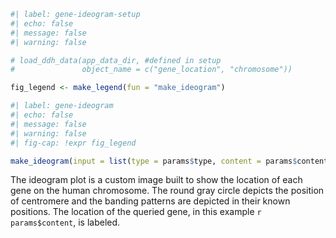 ```r
#| label: gene-ideogram-setup
#| echo: false
#| message: false
#| warning: false

# load_ddh_data(app_data_dir, #defined in setup
#               object_name = c("gene_location", "chromosome"))

fig_legend <- make_legend(fun = "make_ideogram")
```

```r
#| label: gene-ideogram
#| echo: false
#| message: false
#| warning: false
#| fig-cap: !expr fig_legend

make_ideogram(input = list(type = params$type, content = params$content))
```
  
The ideogram plot is a custom image built to show the location of each gene on the human chromosome. The round gray circle depicts the position of centromere and the banding patterns are depicted in their known positions. The location of the queried gene, in this example `r params$content`, is labeled.  